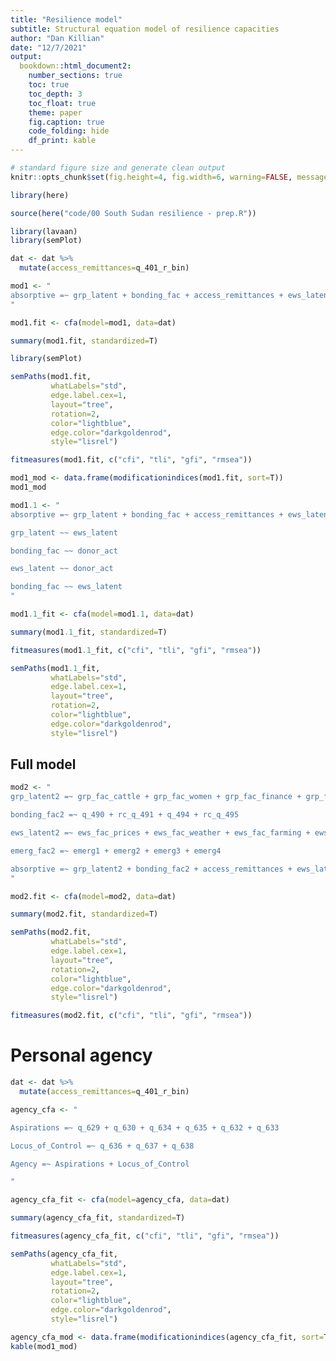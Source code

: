 ```yaml
---
title: "Resilience model"
subtitle: Structural equation model of resilience capacities
author: "Dan Killian"
date: "12/7/2021"
output:
  bookdown::html_document2:
    number_sections: true
    toc: true
    toc_depth: 3
    toc_float: true
    theme: paper
    fig.caption: true
    code_folding: hide
    df_print: kable
---
```


```r
# standard figure size and generate clean output
knitr::opts_chunk$set(fig.height=4, fig.width=6, warning=FALSE, message=FALSE, cache=TRUE, error=T, echo=T)

library(here)

source(here("code/00 South Sudan resilience - prep.R"))

library(lavaan)
library(semPlot)

```

```r

dat <- dat %>%
  mutate(access_remittances=q_401_r_bin)

mod1 <- "
absorptive =~ grp_latent + bonding_fac + access_remittances + ews_latent + emerg_fac + donor_act
"

mod1.fit <- cfa(model=mod1, data=dat)

summary(mod1.fit, standardized=T)

```

```r
library(semPlot)

semPaths(mod1.fit,
         whatLabels="std",
         edge.label.cex=1,
         layout="tree",
         rotation=2,
         color="lightblue",
         edge.color="darkgoldenrod",
         style="lisrel")

```

```r
fitmeasures(mod1.fit, c("cfi", "tli", "gfi", "rmsea"))
```

```r
mod1_mod <- data.frame(modificationindices(mod1.fit, sort=T)) 
mod1_mod
```

```r

mod1.1 <- "
absorptive =~ grp_latent + bonding_fac + access_remittances + ews_latent + emerg_fac + donor_act

grp_latent ~~ ews_latent

bonding_fac ~~ donor_act

ews_latent ~~ donor_act

bonding_fac ~~ ews_latent
"

mod1.1_fit <- cfa(model=mod1.1, data=dat)

summary(mod1.1_fit, standardized=T)

```

```r
fitmeasures(mod1.1_fit, c("cfi", "tli", "gfi", "rmsea"))
```

```r

semPaths(mod1.1_fit,
         whatLabels="std",
         edge.label.cex=1,
         layout="tree",
         rotation=2,
         color="lightblue",
         edge.color="darkgoldenrod",
         style="lisrel")

```

## Full model

```r

mod2 <- "
grp_latent2 =~ grp_fac_cattle + grp_fac_women + grp_fac_finance + grp_fac_sports + grp_fac_nature

bonding_fac2 =~ q_490 + rc_q_491 + q_494 + rc_q_495

ews_latent2 =~ ews_fac_prices + ews_fac_weather + ews_fac_farming + ews_fac_conflict

emerg_fac2 =~ emerg1 + emerg2 + emerg3 + emerg4

absorptive =~ grp_latent2 + bonding_fac2 + access_remittances + ews_latent2 + emerg_fac2 + donor_act
"

mod2.fit <- cfa(model=mod2, data=dat)

summary(mod2.fit, standardized=T)

```

```r
semPaths(mod2.fit,
         whatLabels="std",
         edge.label.cex=1,
         layout="tree",
         rotation=2,
         color="lightblue",
         edge.color="darkgoldenrod",
         style="lisrel")

```
```r
fitmeasures(mod2.fit, c("cfi", "tli", "gfi", "rmsea"))
```


# Personal agency

```r

dat <- dat %>%
  mutate(access_remittances=q_401_r_bin)

agency_cfa <- "

Aspirations =~ q_629 + q_630 + q_634 + q_635 + q_632 + q_633

Locus_of_Control =~ q_636 + q_637 + q_638

Agency =~ Aspirations + Locus_of_Control

"

agency_cfa_fit <- cfa(model=agency_cfa, data=dat)

summary(agency_cfa_fit, standardized=T)

```

```r
fitmeasures(agency_cfa_fit, c("cfi", "tli", "gfi", "rmsea"))
```

```r
semPaths(agency_cfa_fit,
         whatLabels="std",
         edge.label.cex=1,
         layout="tree",
         rotation=2,
         color="lightblue",
         edge.color="darkgoldenrod",
         style="lisrel")

```




```r
agency_cfa_mod <- data.frame(modificationindices(agency_cfa_fit, sort=T)) 
kable(mod1_mod)
```

